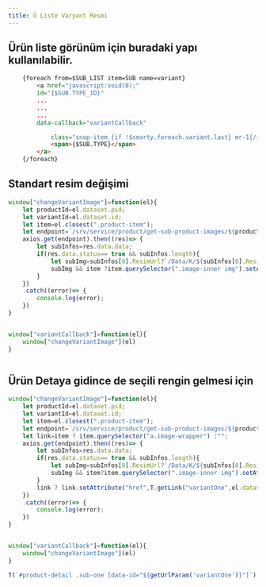 ```yaml
---
title: Ü Liste Varyant Resmi
---
```

## Ürün liste görünüm için buradaki yapı kullanılabilir. 
```html title="smarty"
    {foreach from=$SUB_LIST item=SUB name=variant}
        <a href="javascript:void(0);"
        id="{$SUB.TYPE_ID}"
        ...
        ...
        ...
        data-callback="variantCallback"

            class="snap-item {if !$smarty.foreach.variant.last} mr-1{/if} border p-1 sub-button-item{if $SUB.TYPE_ID == $SELECTED && $IS_DEFAULT_VARIANT_ACTIVE|default:1 == 1} selected{/if}{if $SUB.IN_STOCK == false && $NEGATIVE_STOCK == 0} passive{/if}">
            <span>{$SUB.TYPE}</span>
        </a>
    {/foreach}
```




## Standart resim değişimi
```javascript title="javascript ürün liste"
window["changeVariantImage"]=function(el){
    let productId=el.dataset.pid;
    let variantId=el.dataset.id;
    let item=el.closest(".product-item");
    let endpoint=`/srv/service/product/get-sub-product-images/${productId}/${variantId}`
    axios.get(endpoint).then((res)=> {
        let subInfos=res.data.data;
        if(res.data.status== true && subInfos.length){
            let subImg=subInfos[0].ResimUrl?`/Data/K/${subInfos[0].ResimUrl}`:"";
            subImg && item ?item.querySelector(".image-inner img").setAttribute("src", subImg):"";
        }
    })
    .catch((error)=> {
        console.log(error);
    })
}


window["variantCallback"]=function(el){
    window["changeVariantImage"](el)
}



``` 


## Ürün Detaya gidince de seçili rengin gelmesi için
```javascript title="javascript ürün liste"
window["changeVariantImage"]=function(el){
    let productId=el.dataset.pid;
    let variantId=el.dataset.id;
    let item=el.closest(".product-item");
    let endpoint=`/srv/service/product/get-sub-product-images/${productId}/${variantId}`
    let link=item ? item.querySelector("a.image-wrapper") :"";
    axios.get(endpoint).then((res)=> {
        let subInfos=res.data.data;
        if(res.data.status== true && subInfos.length){
            let subImg=subInfos[0].ResimUrl?`/Data/K/${subInfos[0].ResimUrl}`:"";
            subImg && item?item.querySelector(".image-inner img").setAttribute("src", subImg):"";
        }
        link ? link.setAttribute("href",T.getLink("variantOne",el.dataset.id, link.getAttribute("href"))) :"";
    })
    .catch((error)=> {
        console.log(error);
    })
}


window["variantCallback"]=function(el){
    window["changeVariantImage"](el)
}

``` 



```javascript title="javascript ürün detaya eklenecek kod"
T(`#product-detail .sub-one [data-id="${getUrlParam('variantOne')}"]`).trigger("click")
``` 
